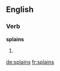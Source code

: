 ==English==

===Verb===
'''splains'''

# {{third-person singular of|splain}}

[[de:splains]]
[[fr:splains]]